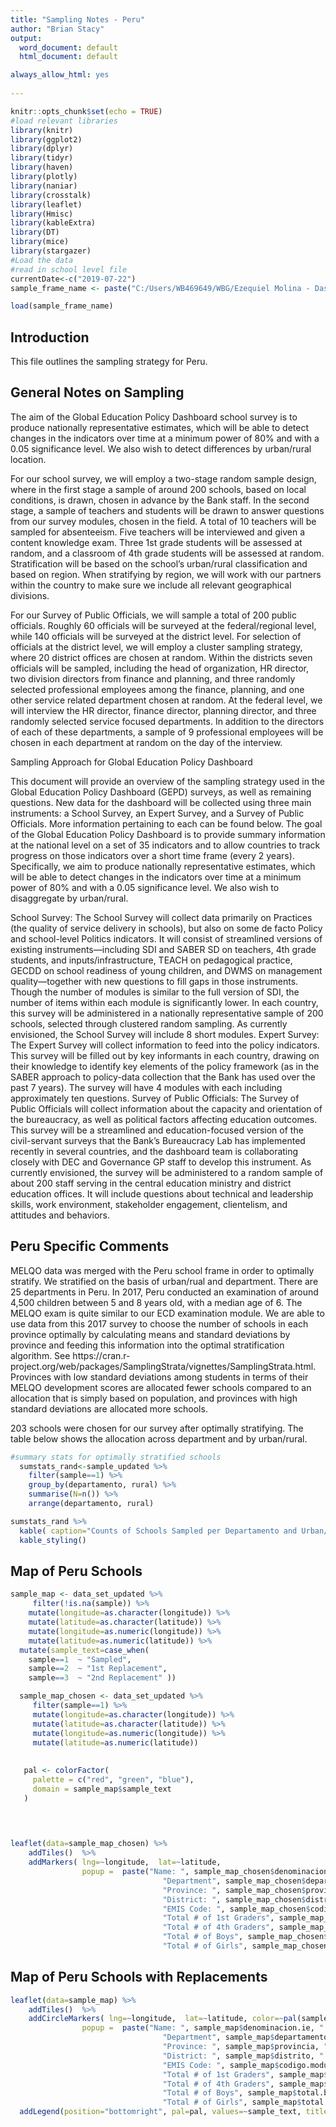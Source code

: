 ---
title: "Sampling Notes - Peru"
author: "Brian Stacy"
output:
  word_document: default
  html_document: default

always_allow_html: yes
  
---

```{r setup, include=FALSE}
knitr::opts_chunk$set(echo = TRUE)
#load relevant libraries
library(knitr)
library(ggplot2)
library(dplyr)
library(tidyr)
library(haven)
library(plotly)
library(naniar)
library(crosstalk)
library(leaflet)
library(Hmisc)
library(kableExtra)
library(DT)
library(mice)
library(stargazer)
#Load the data
#read in school level file
currentDate<-c("2019-07-22")
sample_frame_name <- paste("C:/Users/WB469649/WBG/Ezequiel Molina - Dashboard (Team Folder)/Country_Work/Peru/2019/Data/sampling/school_sample_",currentDate,".RData", sep="")

load(sample_frame_name)
```

## Introduction

This file outlines the sampling strategy for Peru. 

## General Notes on Sampling
The aim of the Global Education Policy Dashboard school survey is to produce nationally representative estimates, which will be able to detect changes in the indicators over time at a minimum power of 80% and with a 0.05 significance level.  We also wish to detect differences by urban/rural location. 

For our school survey, we will employ a two-stage random sample design, where in the first stage a sample of around 200 schools, based on local conditions, is drawn, chosen in advance by the Bank staff.  In the second stage, a sample of teachers and students will be drawn to answer questions from our survey modules, chosen in the field.  A total of 10 teachers will be sampled for absenteeism.  Five teachers will be interviewed and given a content knowledge exam.  Three 1st grade students will be assessed at random, and a classroom of 4th grade students will be assessed at random.  Stratification will be based on the school’s urban/rural classification and based on region. When stratifying by region, we will work with our partners within the country to make sure we include all relevant geographical divisions. 

For our Survey of Public Officials, we will sample a total of 200 public officials.  Roughly 60 officials will be surveyed at the federal/regional level, while 140 officials will be surveyed at the district level.  For selection of officials at the district level, we will employ a cluster sampling strategy, where 20 district offices are chosen at random.  Within the districts seven officials will be sampled, including the head of organization, HR director, two division directors from finance and planning, and three randomly selected professional employees among the finance, planning, and one other service related department chosen at random.  At the federal level, we will interview the HR director, finance director, planning director, and three randomly selected service focused departments.  In addition to the directors of each of these departments, a sample of 9 professional employees will be chosen in each department at random on the day of the interview.

 

Sampling Approach for Global Education Policy Dashboard

This document will provide an overview of the sampling strategy used in the Global Education Policy Dashboard (GEPD) surveys, as well as remaining questions.  New data for the dashboard will be collected using three main instruments: a School Survey, an Expert Survey, and a Survey of Public Officials. More information pertaining to each can be found below.  The goal of the Global Education Policy Dashboard is to provide summary information at the national level on a set of 35 indicators and to allow countries to track progress on those indicators over a short time frame (every 2 years).  Specifically, we aim to produce nationally representative estimates, which will be able to detect changes in the indicators over time at a minimum power of 80% and with a 0.05 significance level.  We also wish to disaggregate by urban/rural.

School Survey: The School Survey will collect data primarily on Practices (the quality of service delivery in schools), but also on some de facto Policy and school-level Politics indicators.  It will consist of streamlined versions of existing instruments—including SDI and SABER SD on teachers, 4th grade students, and inputs/infrastructure, TEACH on pedagogical practice, GECDD on school readiness of young children, and DWMS on management quality—together with new questions to fill gaps in those instruments.  Though the number of modules is similar to the full version of SDI, the number of items within each module is significantly lower. In each country, this survey will be administered in a nationally representative sample of 200 schools, selected through clustered random sampling. As currently envisioned, the School Survey will include 8 short modules.
Expert Survey: The Expert Survey will collect information to feed into the policy indicators.  This survey will be filled out by key informants in each country, drawing on their knowledge to identify key elements of the policy framework (as in the SABER approach to policy-data collection that the Bank has used over the past 7 years).  The survey will have 4 modules with each including approximately ten questions.
Survey of Public Officials: The Survey of Public Officials will collect information about the capacity and orientation of the bureaucracy, as well as political factors affecting education outcomes. This survey will be a streamlined and education-focused version of the civil-servant surveys that the Bank’s Bureaucracy Lab has implemented recently in several countries, and the dashboard team is collaborating closely with DEC and Governance GP staff to develop this instrument.  As currently envisioned, the survey will be administered to a random sample of about 200 staff serving in the central education ministry and district education offices.  It will include questions about technical and leadership skills, work environment, stakeholder engagement, clientelism, and attitudes and behaviors.

## Peru Specific Comments

MELQO data was merged with the Peru school frame in order to optimally stratify.  We stratified on the basis of urban/rual and department.  There are 25 departments in Peru. In 2017, Peru conducted an examination of around 4,500 children between 5 and 8 years old, with a median age of 6.  The MELQO exam is quite similar to our ECD examination module.  We are able to use data from this 2017 survey to choose the number of schools in each province optimally by calculating means and standard deviations by province and feeding this information into the optimal stratification algorithm.  See https://cran.r-project.org/web/packages/SamplingStrata/vignettes/SamplingStrata.html.  Provinces with low standard deviations among students in terms of their MELQO development scores are allocated fewer schools compared to an allocation that is simply based on population, and provinces with high standard deviations are allocated more schools.  

203 schools were chosen for our survey after optimally stratifying.  The table below shows the allocation across department and by urban/rural.

```{r department_count, echo=FALSE}

#summary stats for optimally stratified schools 
  sumstats_rand<-sample_updated %>%
    filter(sample==1) %>%
    group_by(departamento, rural) %>%
    summarise(N=n()) %>%
    arrange(departamento, rural)

sumstats_rand %>%
  kable( caption="Counts of Schools Sampled per Departamento and Urban/Rural Status") %>%
  kable_styling()

```


## Map of Peru Schools



```{r peru_map, include=FALSE}
sample_map <- data_set_updated %>%
     filter(!is.na(sample)) %>%
    mutate(longitude=as.character(longitude)) %>%
    mutate(latitude=as.character(latitude)) %>%
    mutate(longitude=as.numeric(longitude)) %>%
    mutate(latitude=as.numeric(latitude)) %>%
  mutate(sample_text=case_when(
    sample==1  ~ "Sampled",
    sample==2  ~ "1st Replacement",
    sample==3  ~ "2nd Replacement" ))

  sample_map_chosen <- data_set_updated %>%
     filter(sample==1) %>%
     mutate(longitude=as.character(longitude)) %>%
     mutate(latitude=as.character(latitude)) %>%
     mutate(longitude=as.numeric(longitude)) %>%
     mutate(latitude=as.numeric(latitude)) 
   
   
   pal <- colorFactor(
     palette = c("red", "green", "blue"),
     domain = sample_map$sample_text
   )
   

    

```

```{r peru_map2, echo=FALSE}
leaflet(data=sample_map_chosen) %>%
    addTiles()  %>%
    addMarkers( lng=~longitude,  lat=~latitude,
                popup =  paste("Name: ", sample_map_chosen$denominacion.ie, " <br>",
                                  "Department", sample_map_chosen$departamento, "<br>",
                                  "Province: ", sample_map_chosen$provincia, " <br>",
                                  "District: ", sample_map_chosen$distrito, " <br>",
                                  "EMIS Code: ", sample_map_chosen$codigo.modular, " <br>",
                                  "Total # of 1st Graders", sample_map_chosen$total_1st, " <br>",
                                  "Total # of 4th Graders", sample_map_chosen$total_4th, " <br>",
                                  "Total # of Boys", sample_map_chosen$total.boys, " <br>",
                                  "Total # of Girls", sample_map_chosen$total.girls )) 
```

## Map of Peru Schools with Replacements

```{r peru_map3, echo=FALSE}
leaflet(data=sample_map) %>%
    addTiles()  %>%
    addCircleMarkers( lng=~longitude,  lat=~latitude, color=~pal(sample_text),
                popup =  paste("Name: ", sample_map$denominacion.ie, " <br>",
                                  "Department", sample_map$departamento, "<br>",
                                  "Province: ", sample_map$provincia, " <br>",
                                  "District: ", sample_map$distrito, " <br>",
                                  "EMIS Code: ", sample_map$codigo.modular, " <br>",
                                  "Total # of 1st Graders", sample_map$total_1st, " <br>",
                                  "Total # of 4th Graders", sample_map$total_4th, " <br>",
                                  "Total # of Boys", sample_map$total.boys, " <br>",
                                  "Total # of Girls", sample_map$total.girls )) %>%
  addLegend(position="bottomright", pal=pal, values=~sample_text, title="Schools w/ Replacements")
    
```

